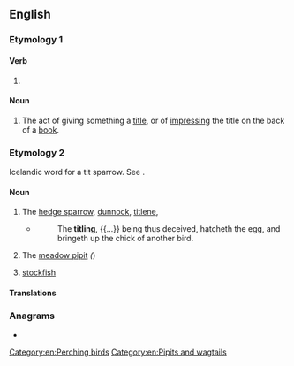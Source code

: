 ==English==

===Etymology 1===

====Verb====
{{head|en|present participle}}

# {{present participle of|title|lang=en|nocat=1}}

====Noun====
{{en-noun}}

# The act of giving something a [[title]], or of [[impress]]ing the title on the back of a [[book]].

===Etymology 2===
Icelandic word for a tit sparrow. See {{m|en|tit||a small bird}}.

====Noun====
{{en-noun}}

# The [[hedge sparrow]], [[dunnock]], [[titlene]], ''{{l|mul|Prunella modularis}}''
#* {{rfdate|en|and other bibliographic particulars, eg, title of work, page, url, full name of author}} {{w|Holland}}
#*: The '''titling''', {{...}} being thus deceived, hatcheth the egg, and bringeth up the chick of another bird.
# The [[meadow pipit]] ''({{l|mul|Anthus pratensis}}'')
# {{lb|en|obsolete|in customhouses}} [[stockfish]]

====Translations====
{{trans-see|''Prunella modularis''|dunnock}}

{{trans-see|''Anthus pratensis''|meadow pipit}}

{{trans-see|stockfish}}

{{Webster 1913}}

===Anagrams===
* {{anagrams|en|a=giilntt|Tlingit|litting|tilting}}

[[Category:en:Perching birds]]
[[Category:en:Pipits and wagtails]]